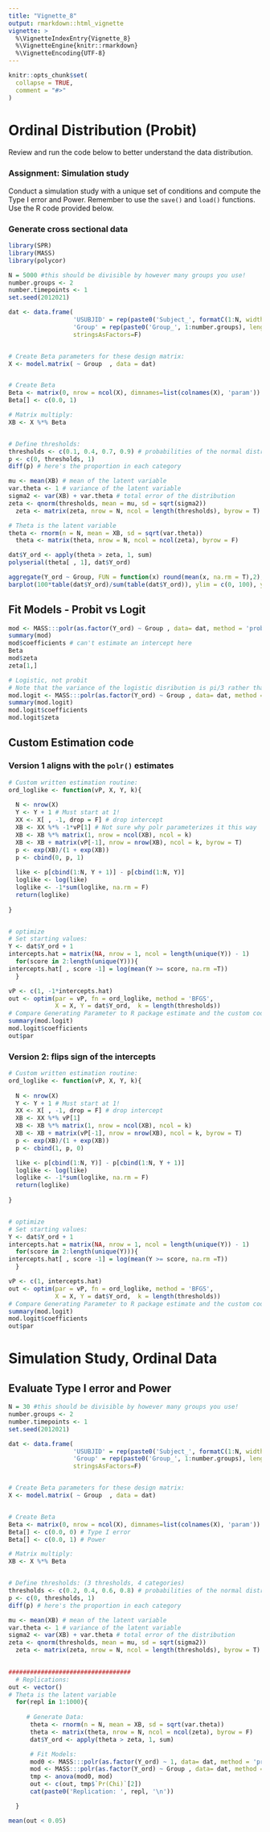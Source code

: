 ```yaml
---
title: "Vignette_8"
output: rmarkdown::html_vignette
vignette: >
  %\VignetteIndexEntry{Vignette_8}
  %\VignetteEngine{knitr::rmarkdown}
  %\VignetteEncoding{UTF-8}
---
```


```r
knitr::opts_chunk$set(
  collapse = TRUE,
  comment = "#>"
)
```

# Ordinal Distribution (Probit)

Review and run the code below to better understand the data distribution. 


### Assignment: Simulation study
Conduct a simulation study with a unique set of conditions and compute the Type I error and Power. Remember to use the `save()` and `load()` functions. Use the R code provided below.




### Generate cross sectional data


```r
library(SPR)
library(MASS)
library(polycor)

N = 5000 #this should be divisible by however many groups you use!
number.groups <- 2
number.timepoints <- 1
set.seed(2012021)

dat <- data.frame(
                  'USUBJID' = rep(paste0('Subject_', formatC(1:N, width = 4, flag = '0')), length.out= N*number.timepoints),
                  'Group' = rep(paste0('Group_', 1:number.groups), length.out = N*number.timepoints),
                  stringsAsFactors=F)


# Create Beta parameters for these design matrix:
X <- model.matrix( ~ Group  , data = dat) 


# Create Beta
Beta <- matrix(0, nrow = ncol(X), dimnames=list(colnames(X), 'param'))
Beta[] <- c(0.0, 1)

# Matrix multiply:
XB <- X %*% Beta


# Define thresholds: 
thresholds <- c(0.1, 0.4, 0.7, 0.9) # probabilities of the normal distribution
p <- c(0, thresholds, 1)
diff(p) # here's the proportion in each category

mu <- mean(XB) # mean of the latent variable
var.theta <- 1 # variance of the latent variable
sigma2 <- var(XB) + var.theta # total error of the distribution
zeta <- qnorm(thresholds, mean = mu, sd = sqrt(sigma2))
  zeta <- matrix(zeta, nrow = N, ncol = length(thresholds), byrow = T)

# Theta is the latent variable
theta <- rnorm(n = N, mean = XB, sd = sqrt(var.theta))
  theta <- matrix(theta, nrow = N, ncol = ncol(zeta), byrow = F)

dat$Y_ord <- apply(theta > zeta, 1, sum)
polyserial(theta[ , 1], dat$Y_ord)

aggregate(Y_ord ~ Group, FUN = function(x) round(mean(x, na.rm = T),2), dat = dat, na.action = na.pass)
barplot(100*table(dat$Y_ord)/sum(table(dat$Y_ord)), ylim = c(0, 100), ylab = 'Percentage', col = 'grey', main = 'Ordinal')


```


## Fit Models - Probit vs Logit


```r

mod <- MASS:::polr(as.factor(Y_ord) ~ Group , data= dat, method = 'probit', Hess = T)
summary(mod) 
mod$coefficients # can't estimate an intercept here
Beta
mod$zeta
zeta[1,]

# Logistic, not probit 
# Note that the variance of the logistic disribution is pi/3 rather than 1
mod.logit <- MASS:::polr(as.factor(Y_ord) ~ Group , data= dat, method = 'logistic', Hess = T)
summary(mod.logit)
mod.logit$coefficients
mod.logit$zeta
```


## Custom Estimation code

### Version 1 aligns with the `polr()` estimates

```r

# Custom written estimation routine:
ord_loglike <- function(vP, X, Y, k){
  
  N <- nrow(X)
  Y <- Y + 1 # Must start at 1!
  XX <- X[ , -1, drop = F] # drop intercept
  XB <- XX %*% -1*vP[1] # Not sure why polr parameterizes it this way
  XB <- XB %*% matrix(1, nrow = ncol(XB), ncol = k)
  XB <- XB + matrix(vP[-1], nrow = nrow(XB), ncol = k, byrow = T)
  p <- exp(XB)/(1 + exp(XB))
  p <- cbind(0, p, 1)
  
  like <- p[cbind(1:N, Y + 1)] - p[cbind(1:N, Y)]  
  loglike <- log(like)
  loglike <- -1*sum(loglike, na.rm = F)
  return(loglike)
  
}


# optimize
# Set starting values:
Y <- dat$Y_ord + 1
intercepts.hat = matrix(NA, nrow = 1, ncol = length(unique(Y)) - 1)
  for(score in 2:length(unique(Y))){
intercepts.hat[ , score -1] = log(mean(Y >= score, na.rm =T))
  }

vP <- c(1, -1*intercepts.hat)
out <- optim(par = vP, fn = ord_loglike, method = 'BFGS', 
             X = X, Y = dat$Y_ord,  k = length(thresholds))
# Compare Generating Parameter to R package estimate and the custom code estimate
summary(mod.logit)
mod.logit$coefficients
out$par
```


### Version 2: flips sign of the intercepts 

```r

# Custom written estimation routine:
ord_loglike <- function(vP, X, Y, k){
  
  N <- nrow(X)
  Y <- Y + 1 # Must start at 1!
  XX <- X[ , -1, drop = F] # drop intercept
  XB <- XX %*% vP[1] 
  XB <- XB %*% matrix(1, nrow = ncol(XB), ncol = k)
  XB <- XB + matrix(vP[-1], nrow = nrow(XB), ncol = k, byrow = T)
  p <- exp(XB)/(1 + exp(XB))
  p <- cbind(1, p, 0)

  like <- p[cbind(1:N, Y)] - p[cbind(1:N, Y + 1)]  
  loglike <- log(like)
  loglike <- -1*sum(loglike, na.rm = F)
  return(loglike)
  
}


# optimize
# Set starting values:
Y <- dat$Y_ord + 1
intercepts.hat = matrix(NA, nrow = 1, ncol = length(unique(Y)) - 1)
  for(score in 2:length(unique(Y))){
intercepts.hat[ , score -1] = log(mean(Y >= score, na.rm =T))
  }

vP <- c(1, intercepts.hat)
out <- optim(par = vP, fn = ord_loglike, method = 'BFGS', 
             X = X, Y = dat$Y_ord,  k = length(thresholds))
# Compare Generating Parameter to R package estimate and the custom code estimate
summary(mod.logit)
mod.logit$coefficients
out$par

```


# Simulation Study, Ordinal Data
## Evaluate Type I error and Power


```r

N = 30 #this should be divisible by however many groups you use!
number.groups <- 2
number.timepoints <- 1
set.seed(2012021)

dat <- data.frame(
                  'USUBJID' = rep(paste0('Subject_', formatC(1:N, width = 4, flag = '0')), length.out= N*number.timepoints),
                  'Group' = rep(paste0('Group_', 1:number.groups), length.out = N*number.timepoints),
                  stringsAsFactors=F)


# Create Beta parameters for these design matrix:
X <- model.matrix( ~ Group  , data = dat) 


# Create Beta
Beta <- matrix(0, nrow = ncol(X), dimnames=list(colnames(X), 'param'))
Beta[] <- c(0.0, 0) # Type I error
Beta[] <- c(0.0, 1) # Power

# Matrix multiply:
XB <- X %*% Beta


# Define thresholds: (3 thresholds, 4 categories)
thresholds <- c(0.2, 0.4, 0.6, 0.8) # probabilities of the normal distribution
p <- c(0, thresholds, 1)
diff(p) # here's the proportion in each category

mu <- mean(XB) # mean of the latent variable
var.theta <- 1 # variance of the latent variable
sigma2 <- var(XB) + var.theta # total error of the distribution
zeta <- qnorm(thresholds, mean = mu, sd = sqrt(sigma2))
  zeta <- matrix(zeta, nrow = N, ncol = length(thresholds), byrow = T)

  
##################################
  # Replications:
out <- vector()
# Theta is the latent variable
  for(repl in 1:1000){
    
     # Generate Data:
      theta <- rnorm(n = N, mean = XB, sd = sqrt(var.theta))
      theta <- matrix(theta, nrow = N, ncol = ncol(zeta), byrow = F)
      dat$Y_ord <- apply(theta > zeta, 1, sum)

      # Fit Models:
      mod0 <- MASS:::polr(as.factor(Y_ord) ~ 1, data= dat, method = 'probit', Hess = T)
      mod <- MASS:::polr(as.factor(Y_ord) ~ Group , data= dat, method = 'probit', Hess = T)
      tmp <- anova(mod0, mod)
      out <- c(out, tmp$`Pr(Chi)`[2])
      cat(paste0('Replication: ', repl, '\n'))

  }

mean(out < 0.05)




```

